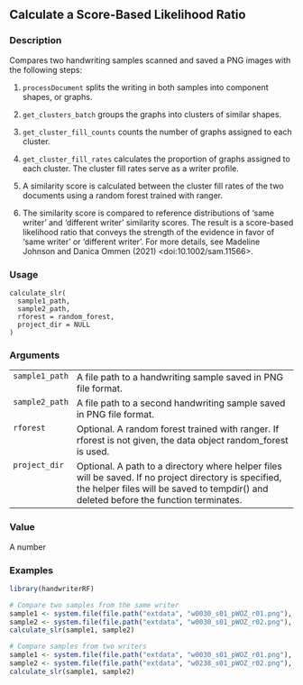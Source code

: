 ## Calculate a Score-Based Likelihood Ratio {.unnumbered}


### Description

Compares two handwriting samples scanned and saved a PNG images with the
following steps:


<ol>
<li> <code>processDocument</code> splits the writing in both samples into component shapes, or graphs.

</li>
<li> <code>get_clusters_batch</code> groups the graphs into clusters of similar shapes.

</li>
<li> <code>get_cluster_fill_counts</code> counts the number of graphs assigned to each cluster.

</li>
<li> <code>get_cluster_fill_rates</code> calculates the proportion of graphs assigned to each cluster. The cluster fill rates serve as a writer profile.

</li>
<li> A similarity score is calculated between the cluster fill rates of the two documents using a random forest trained with <span class="pkg">ranger</span>.

</li>
<li> The similarity score is compared to reference distributions of 'same writer' and 'different
writer' similarity scores. The result is a score-based likelihood ratio that conveys the strength
of the evidence in favor of 'same writer' or 'different writer'. For more details, see Madeline
Johnson and Danica Ommen (2021) &lt;doi:10.1002/sam.11566&gt;.

</li></ol>



### Usage

<pre><code class='language-R'>calculate_slr(
  sample1_path,
  sample2_path,
  rforest = random_forest,
  project_dir = NULL
)
</code></pre>


### Arguments

<table>
<tr><td style = "white-space: nowrap; font-family: monospace; vertical-align: top"><code id="sample1_path">sample1_path</code></td>
<td>
A file path to a handwriting sample saved in PNG file
format.
</td></tr>
<tr><td style = "white-space: nowrap; font-family: monospace; vertical-align: top"><code id="sample2_path">sample2_path</code></td>
<td>
A file path to a second handwriting sample saved in PNG
file format.
</td></tr>
<tr><td style = "white-space: nowrap; font-family: monospace; vertical-align: top"><code id="rforest">rforest</code></td>
<td>
Optional. A random forest trained with <span class="pkg">ranger</span>. If
rforest is not given, the data object random_forest is used.
</td></tr>
<tr><td style = "white-space: nowrap; font-family: monospace; vertical-align: top"><code id="project_dir">project_dir</code></td>
<td>
Optional. A path to a directory where helper files will be
saved. If no project directory is specified, the helper files will be saved
to tempdir() and deleted before the function terminates.
</td></tr>
</table>


### Value

A number



### Examples
```r
library(handwriterRF)

# Compare two samples from the same writer
sample1 <- system.file(file.path("extdata", "w0030_s01_pWOZ_r01.png"), package = "handwriterRF")
sample2 <- system.file(file.path("extdata", "w0030_s01_pWOZ_r02.png"), package = "handwriterRF")
calculate_slr(sample1, sample2)

# Compare samples from two writers
sample1 <- system.file(file.path("extdata", "w0030_s01_pWOZ_r01.png"), package = "handwriterRF")
sample2 <- system.file(file.path("extdata", "w0238_s01_pWOZ_r02.png"), package = "handwriterRF")
calculate_slr(sample1, sample2)
```
